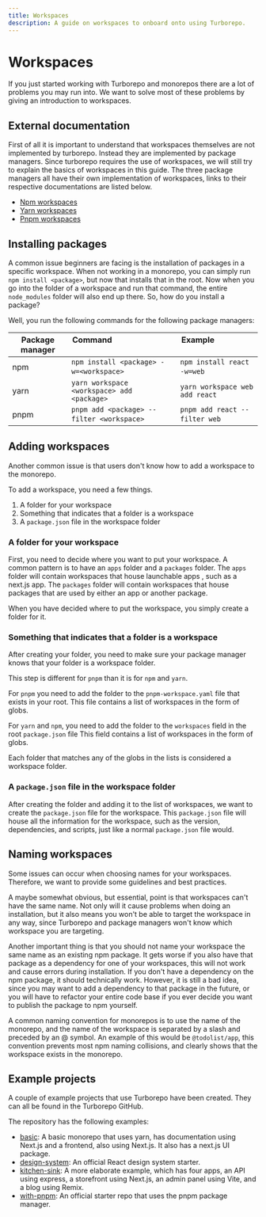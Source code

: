 ```yaml
---
title: Workspaces
description: A guide on workspaces to onboard onto using Turborepo.
---
```


# Workspaces

If you just started working with Turborepo and monorepos there are a lot of problems you may run into. We want to solve most of these problems by giving an introduction to workspaces.

## External documentation

First of all it is important to understand that workspaces themselves are not implemented by turborepo.
Instead they are implemented by package managers.
Since turborepo requires the use of workspaces, we will still try to explain the basics of workspaces in this guide.
The three package managers all have their own implementation of workspaces, links to their respective documentations are listed below.

- [Npm workspaces](https://docs.npmjs.com/cli/v7/using-npm/workspaces)
- [Yarn workspaces](https://classic.yarnpkg.com/lang/en/docs/workspaces/)
- [Pnpm workspaces](https://pnpm.io/workspaces)

## Installing packages

A common issue beginners are facing is the installation of packages in a specific workspace.
When not working in a monorepo, you can simply run `npm install <package>`, but now that installs that in the root.
Now when you go into the folder of a workspace and run that command, the entire `node_modules` folder will also end up there.
So, how do you install a package?

Well, you run the following commands for the following package managers:

| Package manager  | Command                                     | Example                         |
| ---------------- | ------------------------------------------- | ------------------------------- |
| npm              | `npm install <package> -w=<workspace>`      | `npm install react -w=web`      |
| yarn             | `yarn workspace <workspace> add <package>`  | `yarn workspace web add react`  |
| pnpm             | `pnpm add <package> --filter <workspace>`   | `pnpm add react --filter web`   |

## Adding workspaces

Another common issue is that users don't know how to add a workspace to the monorepo.

To add a workspace, you need a few things.

1. A folder for your workspace
2. Something that indicates that a folder is a workspace
3. A `package.json` file in the workspace folder

### A folder for your workspace

First, you need to decide where you want to put your workspace.
A common pattern is to have an `apps` folder and a `packages` folder.
The `apps` folder will contain workspaces that house launchable apps , such as a next.js app.
The `packages` folder will contain workspaces that house packages that are used by either an app or another package.

When you have decided where to put the workspace, you simply create a folder for it.

### Something that indicates that a folder is a workspace

After creating your folder, you need to make sure your package manager knows that your folder is a workspace folder.

This step is different for `pnpm` than it is for `npm` and `yarn`.

For `pnpm` you need to add the folder to the `pnpm-workspace.yaml` file that exists in your root.
This file contains a list of workspaces in the form of globs.

For `yarn` and `npm`, you need to add the folder to the `workspaces` field in the root `package.json` file
This field contains a list of workspaces in the form of globs.

Each folder that matches any of the globs in the lists is considered a workspace folder.

### A `package.json` file in the workspace folder

After creating the folder and adding it to the list of workspaces, we want to create the `package.json` file for the workspace.
This `package.json` file will house all the information for the workspace, such as the version, dependencies, and scripts, just like a normal `package.json` file would.

## Naming workspaces

Some issues can occur when choosing names for your workspaces.
Therefore, we want to provide some guidelines and best practices.

A maybe somewhat obvious, but essential, point is that workspaces can't have the same name.
Not only will it cause problems when doing an installation, but it also means you won't be able to target the workspace in any way, since Turborepo and package managers won't know which workspace you are targeting.

Another important thing is that you should not name your workspace the same name as an existing npm package.
It gets worse if you also have that package as a dependency for one of your workspaces, this will not work and cause errors during installation.
If you don't have a dependency on the npm package, it should technically work.
However, it is still a bad idea, since you may want to add a dependency to that package in the future, or you will have to refactor your entire code base if you ever decide you want to publish the package to npm yourself.

A common naming convention for monorepos is to use the name of the monorepo, and the name of the workspace is separated by a slash and preceded by an @ symbol.
An example of this would be `@todolist/app`, this convention prevents most npm naming collisions, and clearly shows that the workspace exists in the monorepo.

## Example projects

A couple of example projects that use Turborepo have been created.
They can all be found in the Turborepo GitHub.

The repository has the following examples:

- [basic](https://github.com/vercel/turborepo/tree/main/examples/basic): A basic monorepo that uses yarn, has documentation using Next.js and a frontend, also using Next.js. It also has a next.js UI package.
- [design-system](https://github.com/vercel/turborepo/tree/main/examples/design-system): An official React design system starter.
- [kitchen-sink](https://github.com/vercel/turborepo/tree/main/examples/kitchen-sink): A more elaborate example, which has four apps, an API using express, a storefront using Next.js, an admin panel using Vite, and a blog using Remix.
- [with-pnpm](https://github.com/vercel/turborepo/tree/main/examples/with-pnpm): An official starter repo that uses the pnpm package manager.
